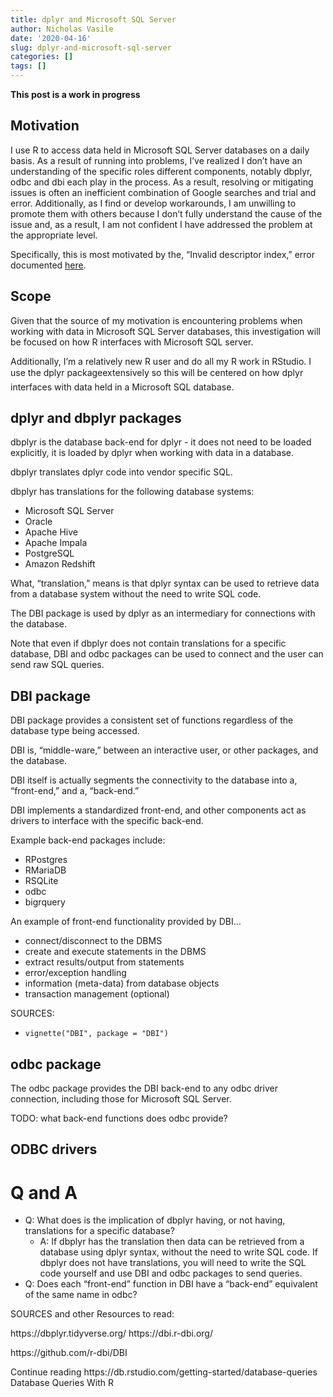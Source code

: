 ```yaml
---
title: dplyr and Microsoft SQL Server
author: Nicholas Vasile
date: '2020-04-16'
slug: dplyr-and-microsoft-sql-server
categories: []
tags: []
---
```


**This post is a work in progress**

## Motivation

I use R to access data held in Microsoft SQL Server databases on a daily basis. As a result of running into problems, I've realized I don't have an understanding of the specific roles different components, notably dbplyr, odbc and dbi each play in the process. As a result, resolving or mitigating issues is often an inefficient combination of Google searches and trial and error. Additionally, as I find or develop workarounds, I am unwilling to promote them with others because I don't fully understand the cause of the issue and, as a result, I am not confident I have addressed the problem at the appropriate level. 

Specifically, this is most motivated by the, "Invalid descriptor index," error documented [here](https://github.com/r-dbi/odbc/issues/309 ).

## Scope

Given that the source of my motivation is encountering problems when working with data in Microsoft SQL Server databases, this investigation will be focused on how R interfaces with Microsoft SQL server.

Additionally, I'm a relatively new R user and do all my R work in RStudio. I use the dplyr packageextensively so this will be centered on how dplyr interfaces with data held in a Microsoft SQL database.

## dplyr and dbplyr packages

dbplyr is the database back-end for dplyr - it does not need to be loaded explicitly, it is loaded by dplyr when working with data in a database.

dbplyr translates dplyr code into vendor specific SQL. 

dbplyr has translations for the following database systems:

* Microsoft SQL Server
* Oracle
* Apache Hive
* Apache Impala
* PostgreSQL
* Amazon Redshift

What, "translation," means is that dplyr syntax can be used to retrieve data from a database system without the need to write SQL code.

The DBI package is used by dplyr as an intermediary for connections with the database.

Note that even if dbplyr does not contain translations for a specific database, DBI and odbc packages can be used to connect and the user can send raw SQL queries. 

## DBI package

DBI package provides a consistent set of functions regardless of the database type being accessed.

DBI is, "middle-ware," between an interactive user, or other packages, and the database.

DBI itself is actually segments the connectivity to the database into a, "front-end," and a, "back-end."

DBI implements a standardized front-end, and other components act as drivers to interface with the specific back-end.

Example back-end packages include: 

* RPostgres
* RMariaDB
* RSQLite
* odbc
* bigrquery

An example of front-end functionality provided by DBI...

* connect/disconnect to the DBMS
* create and execute statements in the DBMS
* extract results/output from statements
* error/exception handling
* information (meta-data) from database objects
* transaction management (optional)

SOURCES: 

* `vignette("DBI", package = "DBI")`

## odbc package

The odbc package provides the DBI back-end to any odbc driver connection, including those for Microsoft SQL Server.

TODO: what back-end functions does odbc provide?

## ODBC drivers


# Q and A

* Q: What does is the implication of dbplyr having, or not having, translations for a specific database?
    + A: If dbplyr has the translation then data can be retrieved from a database using dplyr syntax, without the need to write SQL code. If dbplyr does not have translations, you will need to write the SQL code yourself and use DBI and odbc packages to send queries.

* Q: Does each "front-end" function in DBI have a "back-end" equivalent of the same name in odbc?


SOURCES and other Resources to read: 

https://dbplyr.tidyverse.org/
https://dbi.r-dbi.org/

https://github.com/r-dbi/DBI    
  
Continue reading https://db.rstudio.com/getting-started/database-queries Database Queries With R 